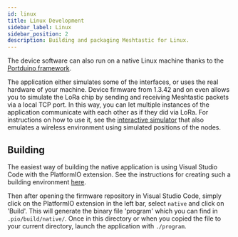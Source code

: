 ```yaml
---
id: linux
title: Linux Development
sidebar_label: Linux
sidebar_position: 2
description: Building and packaging Meshtastic for Linux.
---
```



The device software can also run on a native Linux machine thanks to the [Portduino framework](https://github.com/meshtastic/framework-portduino).

The application either simulates some of the interfaces, or uses the real hardware of your machine.
Device firmware from 1.3.42 and on even allows you to simulate the LoRa chip by sending and receiving Meshtastic packets via a local TCP port.
In this way, you can let multiple instances of the application communicate with each other as if they did via LoRa.
For instructions on how to use it, see the [interactive simulator](https://github.com/GUVWAF/Meshtasticator/blob/master/INTERACTIVE_SIM.md) that also emulates a wireless environment using simulated positions of the nodes.

<NativeLibraries />

## Building

The easiest way of building the native application is using Visual Studio Code with the PlatformIO extension.
See the instructions for creating such a building environment [here](/docs/development/firmware/build).

Then after opening the firmware repository in Visual Studio Code, simply click on the PlatformIO extension in the left bar, select `native` and click on 'Build'.
This will generate the binary file 'program' which you can find in `.pio/build/native/`.
Once in this directory or when you copied the file to your current directory, launch the application with `./program`.
